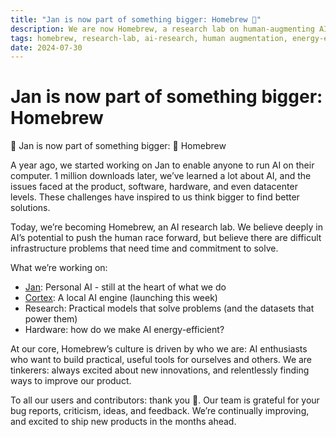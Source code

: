 ```yaml
---
title: "Jan is now part of something bigger: Homebrew 🖖"
description: We are now Homebrew, a research lab on human-augmenting AI.
tags: homebrew, research-lab, ai-research, human augmentation, energy-efficiency, 
date: 2024-07-30
---
```



<BlogBackButton />

# Jan is now part of something bigger: Homebrew

👋 Jan is now part of something bigger: 🖖 Homebrew

A year ago, we started working on Jan to enable anyone to run AI on their computer. 1 million downloads later, we’ve learned a lot about AI, and the issues faced at the product, software, hardware, and even datacenter levels. These challenges have inspired to us think bigger to find better solutions. 

Today, we’re becoming Homebrew, an AI research lab. We believe deeply in AI’s potential to push the human race forward, but believe there are difficult infrastructure problems that need time and commitment to solve.

What we’re working on: 

- [Jan](https://jan.ai): Personal AI - still at the heart of what we do
- [Cortex](https://cortex.so): A local AI engine (launching this week)
- Research: Practical models that solve problems (and the datasets that power them)
- Hardware: how do we make AI energy-efficient?

At our core, Homebrew’s culture is driven by who we are: AI enthusiasts who want to build practical, useful tools for ourselves and others. We are tinkerers: always excited about new innovations, and relentlessly finding ways to improve our product. 

To all our users and contributors: thank you 🙏. Our team is grateful for your bug reports, criticism, ideas, and feedback. We’re continually improving, and excited to ship new products in the months ahead. 
